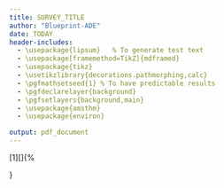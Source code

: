 ```yaml
---
title: SURVEY_TITLE
author: "Blueprint-ADE"
date: TODAY
header-includes:
  - \usepackage{lipsum}   % To generate test text 
  - \usepackage[framemethod=TikZ]{mdframed}
  - \usepackage{tikz}
  - \usetikzlibrary{decorations.pathmorphing,calc}
  - \pgfmathsetseed{1} % To have predictable results
  - \pgfdeclarelayer{background}
  - \pgfsetlayers{background,main}
  - \usepackage{amsthm}
  - \usepackage{environ}

output: pdf_document
---
```


\NewEnviron{mybox}[1][]{%
 \noindent
 \begin{tikzpicture}
   \node[minimum width=\linewidth-0.4pt,draw,text width=\linewidth-12pt,,font=\ttfamily](a){\BODY};
   \node[fill=white,yshift=0.5ex,font=\ttfamily] at (a.north) {#1};
 \end{tikzpicture}}

\begin{mybox}{Question 1}
this is how we do it
\end{mybox}
